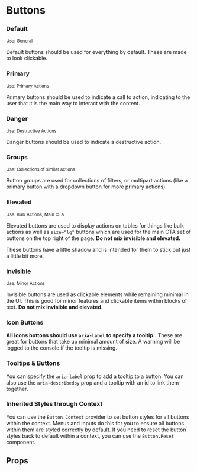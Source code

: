  
 
<Meta of={ButtonStories} />
 
# Buttons


### Default
<small>Use: General</small>

Default buttons should be used for everything by default. These are made to look clickable.
<Canvas of={ButtonStories.Default} />

### Primary
<small>Use: Primary Actions</small>

Primary buttons should be used to indicate a call to action, indicating to the user that it is the
main way to interact with the content.
<Canvas of={ButtonStories.Primary} />

### Danger
<small>Use: Destructive Actions</small>

Danger buttons should be used to indicate a destructive action. 
<Canvas of={ButtonStories.Danger} />

### Groups
<small>Use: Collections of similar actions</small>

Button groups are used for collections of filters, or multipart actions (like a primary button with a dropdown button for more primary actions).
<Canvas of={ButtonStories.Groups} />

### Elevated
<small>Use: Bulk Actions, Main CTA</small>

Elevated buttons are used to display actions on tables for things like bulk actions as well as 
`size="lg"` buttons which are used for the main CTA set of buttons on the top right of the page.
**Do not mix invisible and elevated.**

These buttons have a little shadow and is intended for them to stick out just a little bit more.
<Canvas of={ButtonStories.Elevated} />

### Invisible
<small>Use: Minor Actions</small>

Invisible buttons are used as clickable elements while remaining minimal in the UI. This is good for
minor features and clickable items within blocks of text. **Do not mix invisible and elevated.**
<Canvas of={ButtonStories.Invisible} />

### Icon Buttons
**All icons buttons should use `aria-label` to specify a tooltip.**. These are great for buttons that take up minimal
amount of size. A warning will be logged to the console if the tooltip is missing.
<Canvas of={ButtonStories.IconButtons} />

### Tooltips & Buttons
You can specify the `aria-label` prop to add a tooltip to a button. You can also use the `aria-describedby`
prop and a tooltip with an id to link them together.
<Canvas of={ButtonStories.WithTooltip} />

### Inherited Styles through Context
You can use the `Button.Context` provider to set button styles for all buttons within the context.
Menus and inputs do this for you to ensure all buttons within them are styled correctly by default.
If you need to reset the button styles back to default within a context, you can use the `Button.Reset` component.
<Canvas of={ButtonStories.ResetAndContext} />

## Props

<Controls />